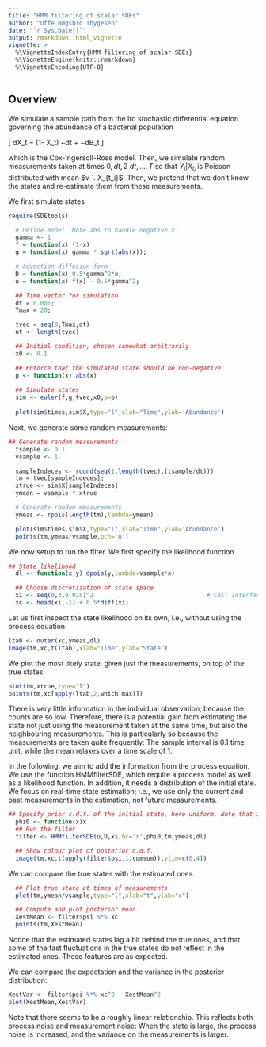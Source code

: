 ```yaml
---
title: "HMM filtering of scalar SDEs"
author: "Uffe Høgsbro Thygesen"
date: "`r Sys.Date()`"
output: rmarkdown::html_vignette
vignette: >
  %\VignetteIndexEntry{HMM filtering of scalar SDEs}
  %\VignetteEngine{knitr::rmarkdown}
  %\VignetteEncoding{UTF-8}
---
```



## Overview 

We simulate a sample path from the Ito stochastic differential equation governing the abundance of a bacterial population

\[
dX_t = (1- X_t) ~dt + \gamma \sqrt{X_t} ~dB_t
\]

which is the Cox-Ingersoll-Ross model. Then, we simulate random measurements taken at times $0,dt,2~dt, \ldots, T$ so that $Y_i | X_{t_i}$ is Poisson distributed with mean $v `. X_{t_i}$. Then, we pretend that we don't know the states and re-estimate them from these measurements. 

We first simulate states 

```r
require(SDEtools)

  # Define model. Note abs to handle negative x.
  gamma <- 1
  f = function(x) (1-x)
  g = function(x) gamma * sqrt(abs(x));

  # Advection-diffusion form
  D = function(x) 0.5*gamma^2*x;
  u = function(x) f(x) - 0.5*gamma^2;

  ## Time vector for simulation
  dt = 0.001;
  Tmax = 20;

  tvec = seq(0,Tmax,dt)
  nt <- length(tvec)

  ## Initial condition, chosen somewhat arbitrarily
  x0 <- 0.1

  ## Enforce that the simulated state should be non-negative
  p <- function(x) abs(x)
  
  ## Simulate states 
  sim <- euler(f,g,tvec,x0,p=p)
  
  plot(sim$times,sim$X,type="l",xlab="Time",ylab='Abundance')
```

Next, we generate some random measurements: 

```r
## Generate random measurements
  tsample <- 0.1
  vsample <- 1

  sampleIndeces <- round(seq(1,length(tvec),(tsample/dt)))
  tm = tvec[sampleIndeces];
  xtrue <- sim$X[sampleIndeces]
  ymean = vsample * xtrue

  # Generate random measurements
  ymeas <- rpois(length(tm),lambda=ymean)

  plot(sim$times,sim$X,type="l",xlab="Time",ylab='Abundance')
  points(tm,ymeas/vsample,pch='o')
```

We now setup to run the filter. We first specify the likelihood function.

```r
## State likelihood
  dl <- function(x,y) dpois(y,lambda=vsample*x)

  ## Choose discretization of state space
  xi <- seq(0,3,0.025)^2                                # Cell Interfaces
  xc <- head(xi,-1) + 0.5*diff(xi)
```

Let us first inspect the state likelihood on its own, i.e., without using the process equation.

```r
ltab <- outer(xc,ymeas,dl)
image(tm,xc,t(ltab),xlab="Time",ylab="State")
```

We plot the most likely state, given just the measurements, on top of the true states:

```r
plot(tm,xtrue,type="l")
points(tm,xc[apply(ltab,2,which.max)])
```

There is very little information in the individual observation, because the counts are so low. Therefore, there is a potential gain from estimating the state not just using the measurement taken at the same time, but also the neighbouring measurements. This is particularly so because the measurements are taken quite frequently: The sample interval is 0.1 time unit, while the mean relaxes over a time scale of 1.

In the following, we aim to add the information from the process equation. We use the function HMMfilterSDE, which require a process model as well as a likelihood function. In addition, it needs a distribution of the initial state. We focus on real-time state estimation; i.e., we use only the current and past measurements in the estimation, not future measurements.

```r
## Specify prior c.d.f. of the initial state, here uniform. Note that it does not have to be normalized.
  phi0 <- function(x)x
  ## Run the filter 
  filter <- HMMfilterSDE(u,D,xi,bc='r',phi0,tm,ymeas,dl)

  ## Show colour plot of posterior c.d.f.
  image(tm,xc,t(apply(filter$psi,1,cumsum)),ylim=c(0,4))
```

We can compare the true states with the estimated ones.

```r
  ## Plot true state at times of measurements
  plot(tm,ymean/vsample,type="l",xlab="t",ylab="x")

  ## Compute and plot posterior mean
  XestMean <- filter$psi %*% xc
  points(tm,XestMean)
```

Notice that the estimated states lag a bit behind the true ones, and that some of the fast fluctuations in the true states do not reflect in the estimated ones. These features are as expected. 

We can compare the expectation and the variance in the posterior distribution:

```r
XestVar <- filter$psi %*% xc^2 - XestMean^2
plot(XestMean,XestVar)
```

Note that there seems to be a roughly linear relationship. This reflects both process noise and measurement noise: When the state is large, the process noise is increased, and the variance on the measurements is larger. 
